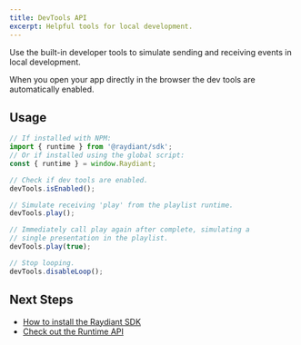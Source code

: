 ```yaml
---
title: DevTools API
excerpt: Helpful tools for local development.
---
```


Use the built-in developer tools to simulate sending and receiving events in local development. 

When you open your app directly in the browser the dev tools are automatically enabled.

## Usage 

```js
// If installed with NPM:
import { runtime } from '@raydiant/sdk';
// Or if installed using the global script:
const { runtime } = window.Raydiant;

// Check if dev tools are enabled.
devTools.isEnabled();

// Simulate receiving 'play' from the playlist runtime.
devTools.play();

// Immediately call play again after complete, simulating a 
// single presentation in the playlist.
devTools.play(true);

// Stop looping.
devTools.disableLoop();
```

## Next Steps

- [How to install the Raydiant SDK](/docs/raydiant-sdk/installation)
- [Check out the Runtime API](/docs/raydiant-sdk/runtime)

